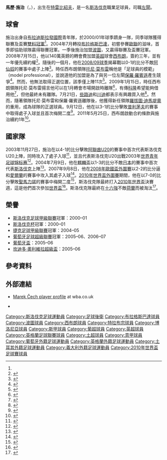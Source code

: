 {{noteTA
|G1=足球
|G2=英超
|G3=FAcup
|G4=uefa
|G5=意甲
|T=zh-hans:马雷克·切赫;zh-hk:馬歷·施治;zh-tw:馬雷克·切赫;
|1=zh-hans:马雷克·切赫;zh-hk:馬歷·施治;zh-tw:馬雷克·切赫;
|2=zh-hans:切赫;zh-hk:施治;zh-tw:切赫;
|3=zh-hans:罗伯托·迪马特奥;zh-hk:羅拔圖·迪馬堤奧;zh-tw:羅伯托·迪馬特奧;
|4=zh-hans:托尼·莫布雷;zh-hk:東尼·莫比利;zh-tw:托尼·莫布雷;
}}
{{Infobox football biography 2
| playername     = 馬歷·施治<br>''Marek Čech''
| image          = [[File:Marek_Cech_2011.jpg|240px]]
| fullname       =
| dateofbirth    = {{Birth date and age|1983|1|26}}
| cityofbirth    = [[特雷比紹夫|特雷比紹夫]]
| countryofbirth = [[捷克斯洛伐克|捷克斯洛伐克]]
| height         = {{height|ft=6|in=1}}
| currentclub    = 
| clubnumber     = 
| position       = [[左閘|左閘]]、[[中場|左翼]]
| years1         = 2000–04 
| clubs1         = [[國際巴迪斯拉華足球會|布拉迪斯拉發國際]]
| caps1          = 71  
| goals1         = 10
| years2         = 2004–05 
| clubs2         = [[布拉格斯巴達|布拉格斯巴達]]                                     
| caps2          = 17  
| goals2         = 0
| years3         = 2005–08 
| clubs3         = [[波圖足球會|波圖]]                                        
| caps3          = 78  
| goals3         = 3
| years4         = 2008–2011 |clubs4 = [[西布罗姆维奇足球俱乐部|西布罗姆维奇]]    |caps4 = 54  |goals4 = 2
| years5         = 2011–2013 |clubs5 = [[特拉布宗体育|特拉布宗]]                                       |caps5 = 44  |goals5 = 1
| years6         = 2013–2014 |clubs6 = [[博洛尼亚足球俱乐部|博洛尼亚]]                         |caps6 = 11  |goals6 = 0
| years7         = 2015      |clubs7 = [[博維斯塔足球會|博維斯塔]]                            |caps7 = 15  |goals7 = 1
| years8         = 2016     |clubs8 = [[科莫足球俱乐部|科莫]]                                  |caps8 = 4   |goals8 = 0
| totalcaps = 294 | totalgoals = 7
| nationalyears1 = 2004–2013
| nationalteam1  = [[斯洛伐克國家足球隊|斯洛伐克]]
| nationalcaps1  = 52
| nationalgoals1 = 5
| pcupdate = 2011年5月26日 (四) 04:34 (UTC)
| ntupdate = 2011年5月26日 (四) 04:34 (UTC)
}}
'''馬歷·施治'''（{{lang-sk|'''Marek Čech'''}}，{{bd|1983年|1月18日|catIdx=Čech, Marek}}），出生在[[特雷比紹夫|特雷比紹夫]]，是一名[[斯洛伐克|斯洛伐克]]職業足球員，司職[[左閘|左閘]]。

==球會==
施治出身自[[國際巴迪斯拉華足球會|布拉迪斯拉發國際]]青年隊，於2000/01年球季躋身一隊，同季球隊獲得聯賽及盃賽[[雙料冠軍|雙料冠軍]]<ref name="Baggies sign Cech"/>。2004年7月轉投[[布拉格斯巴達|布拉格斯巴達]]，初嘗參賽[[歐聯|歐聯]]的滋味，首季即協助球隊贏得聯賽冠軍。一季後施治加盟[[波圖足球會|波圖]]，又贏得聯賽及盃賽冠軍。2008年7月15日，他以140萬英鎊的轉會費加盟[[英格蘭足球超級聯賽|英超]]球會[[西布朗足球會|西布朗]]，簽約三年，並有一年優先續約權<ref name="Baggies sign Cech">{{en}}{{cite news
 |title       = Baggies sign Cech
 |url         = http://www.wba.premiumtv.co.uk/page/News/0,,10366~1343888,00.html
 |publisher   = West Bromwich Albion F.C.
 |date        = 2008-07-15
 |accessdate  = 2008-07-15
 |deadurl     = yes
 |archiveurl  = https://web.archive.org/web/20080827205859/http://www.wba.premiumtv.co.uk/page/News/0%2C%2C10366~1343888%2C00.html
 |archivedate = 2008-08-27
}}</ref>。隨後的一個月，他在[[2008年至2009年英格蘭超級聯賽|2008/09球季]]揭幕戰以0-1的比分不敵[[阿仙奴足球會|阿仙奴]]的賽事中處子上陣<ref>{{en}}{{cite news
 |title       = Arsenal vs WBA
 |url         = http://www.wba.premiumtv.co.uk/page/MatchReport/0,,10366~43689,00.html
 |publisher   = West Bromwich Albion F.C.
 |date        = 2008-08-16
 |accessdate  = 2008-08-16
 |deadurl     = yes
 |archiveurl  = https://web.archive.org/web/20080919095830/http://www.wba.premiumtv.co.uk/page/MatchReport/0%2C%2C10366~43689%2C00.html
 |archivedate = 2008-09-19
}}</ref>。時任西布朗領隊[[托尼·莫布雷|托尼·莫布雷]]稱他是「足球員的模範」（model professional），並說道他的加盟是為了與另一位左閘[[保羅·羅賓遜_(1978年出生後衛)|保羅·羅賓遜]]產生競爭<ref>{{en}}{{cite news
 |title       = Boss pleased with Cech impact
 |url         = http://www.wba.co.uk/page/News/0,,10366~1370892,00.html
 |publisher   = West Bromwich Albion F.C.
 |date        = 21 August 2008
 |accessdate  = 4 July 2009
 |deadurl     = yes
 |archiveurl  = https://web.archive.org/web/20081120124048/http://www.wba.co.uk/page/News/0,,10366~1370892,00.html
 |archivedate = 2008年11月20日
}}</ref>。然而，他無法取得正選位置，該季僅上陣11次<ref>{{en}}{{cite web
| title = Marek Cech player statistics
| url = http://www.soccerbase.com/players_details.sd?playerid=39191&seasonid=138
| publisher = Racing Post
| work = Soccerbase
| accessdate = 4 July 2009}}</ref>。2009年1月15日，時任西布朗領隊托尼·莫布雷揚言他可以在1月轉會市場開啟時離隊<ref>{{en}}{{cite web|url=http://news.bbc.co.uk/sport2/hi/football/teams/w/west_bromwich_albion/7830259.stm |title=Mowbray will allow Cech to leave |publisher=BBC Sport |date=2009-01-15 |accessdate=2010-12-08}}</ref>，有傳[[科隆足球會|科隆]]希望能夠借用他<ref>{{en}}{{cite web|url=http://www.skysports.com/story/0,19528,11661_4867762,00.html |title=Cologne keen on Cech |publisher=Sky Sports |date=2009-01-29 |accessdate=2010-12-08}}</ref>，但他最終未有離隊。7月21日，[[些路迪足球會|些路迪]]和[[川迪足球會|川迪]]都表示有興趣買入他<ref>{{en}}{{cite web|url=http://news.bbc.co.uk/sport2/hi/football/teams/w/west_bromwich_albion/8161799.stm |title=Celtic and Twente targeting Cech |publisher=BBC Sport |date=2009-07-21 |accessdate=2010-12-08}}</ref>。然而，隨著領隊托尼·莫布雷和保羅·羅賓遜離隊後，他獲得新任領隊[[羅拔圖·迪馬堤奧|羅拔圖·迪馬堤奧]]的重用，成為球隊的正選球員。9月12日，他在以3-1的比分擊敗[[普利茅夫足球會|普利茅夫]]的賽事中取得處子入球並且首次梅開二度<ref>{{en}}{{cite web
|url=http://news.bbc.co.uk/sport1/hi/football/eng_div_1/8244121.stm
|title=West Brom   3 – 1   Plymouth
|publisher=BBC Sport
|date=12 September 2009 |accessdate=14 September 2009}}</ref>。2011年5月25日，西布朗啟動合約條款與施治續約1年<ref>{{cite news |language=en |url=http://news.bbc.co.uk/sport2/hi/football/13540983.stm |title=Baggies release three first-team squad members |publisher=''[[BBC_Sport|BBC Sport]]'' |date=2011-05-25 |accessdate=2011-05-26}}</ref>。

==國家隊==
2003年11月27日，施治在{{Link-en|扎耶德體育城體育場|Sheikh Zayed Stadium}}以4-1的比分擊敗[[阿聯酋國家足球隊|阿聯酋U20]]的賽事中首次代表斯洛伐克U20上陣，同時攻入了處子入球<ref>{{en}}{{cite web|url=http://www.fifa.com/tournaments/archive/tournament=104/edition=6537/matches/match=65370001/report.html |title=United Arab Emirates - Slovakia |publisher=FIFA |date=2003-11-27 |accessdate=2010-12-08}}</ref>，並且代表斯洛伐克U20出戰2003年[[世界青年足球锦标赛|世界青年足球锦标赛]]<ref>{{en}}{{cite web|url=http://www.fifa.com/worldfootball/statisticsandrecords/players/player=197473/index.html |title=Marek CECH |publisher=FIFA |date=2003-11-27 |accessdate=2010-12-08}}</ref>。2004年7月9日，他在[[麒麟盃|麒麟盃]]以1-3的比分不敵[[日本國家足球隊|日本]]的賽事中首次代表[[斯洛伐克國家足球隊|斯洛伐克]]上陣<ref>{{en}}{{cite web|url=http://www.wba.co.uk/page/ProfilesDetail/0,,10366~31249,00.html|title=West Bromwich Albion - Team - Profiles - Marek Cech|publisher=[[西布朗足球會|西布朗足球會]]|date=2008-07-15|accessdate=2010-12-08|deadurl=yes|archiveurl=https://web.archive.org/web/20101202123254/http://www.wba.co.uk/page/ProfilesDetail/0,,10366~31249,00.html|archivedate=2010-12-02}}</ref>。2007年9月8日，他在[[2008年歐國盃外圍賽|2008年歐國盃外圍賽]]以2-2的比分逼和[[愛爾蘭國家足球隊|愛爾蘭]]的賽事中攻入其處子入球<ref>{{en}}{{cite web|url=http://news.bbc.co.uk/sport2/hi/football/internationals/6985512.stm |title=Slovakia 2-2 Rep of Ireland |publisher=BBC Sport |date=2007-09-08 |accessdate=2010-12-08}}</ref>。[[2010年世界盃外圍賽|2010年世界盃外圍賽]]期間，他在以7-0的比分擊敗[[聖馬力諾國家足球隊|聖馬力諾]]的賽事中梅開二度<ref>{{en}}{{cite web |url=http://www1.uefa.com/worldcup/matches/season=2010/round=15218/match=301760/index.html |title=Slovakia surge to top spot |publisher=UEFA |date=2009-06-06 |accessdate=2010-12-08 |deadurl=yes |archiveurl=https://web.archive.org/web/20110120185007/http://www.uefa.com/worldcup/matches/season=2010/round=15218/match=301760/index.html |archivedate=2011-01-20 }}</ref>，斯洛伐克隊最終打入[[2010年世界盃|2010年世界盃]]決賽週，這是他們首次參加[[世界盃|世界盃]]<ref>{{en}}{{cite web|url=http://news.bbc.co.uk/sport2/hi/football/internationals/8308053.stm |title=Swiss & Slovakia make 2010 finals |publisher=BBC Sport |date=2009-10-14 |accessdate=2010-12-08}}</ref>。斯洛伐克隊最終在[[2010年世界盃足球賽淘汰賽階段|十六強]]不敵[[荷蘭國家足球隊|荷蘭]]而被淘汰<ref>{{en}}{{cite web|url=http://news.bbc.co.uk/sport2/hi/football/world_cup_2010/matches/match_53/default.stm |title=Netherlands 2-1 Slovakia |publisher=BBC Sport |date=2010-06-28 |accessdate=2010-12-08}}</ref>。

==榮譽==
* [[斯洛伐克足球甲級聯賽|斯洛伐克足球甲級聯賽]]冠軍：2000–01
* [[斯洛伐克杯|斯洛伐克杯]]冠軍：2000–01
* [[捷克足球甲級聯賽|捷克足球甲級聯賽]]冠軍：2004–05
* [[葡萄牙足球超級聯賽|葡萄牙足球超級聯賽]]冠軍：2005–06、2006–07
* [[葡萄牙盃|葡萄牙盃]]：2005–06
* [[坎迪多·奧利維拉超級盃|坎迪多·奧利維拉超級盃]]：2005–06

==參考資料==
{{reflist|2}}

==外部連結==
*{{en}}[https://web.archive.org/web/20090101025102/http://www.wba.premiumtv.co.uk/page/ProfilesDetail/0,,10366~31249,00.html Marek Čech player profile] at wba.co.uk
*{{en}}{{soccerbase|id=39191|name=馬歷·施治}}

{{2010年世界盃足球賽斯洛伐克參賽名單}}

{{DEFAULTSORT:Cech, Marek}}
[[Category:斯洛伐克足球運動員|Category:斯洛伐克足球運動員]]
[[Category:足球後衛|Category:足球後衛]]
[[Category:布拉格斯巴達球員|Category:布拉格斯巴達球員]]
[[Category:波圖球員|Category:波圖球員]]
[[Category:西布朗球員|Category:西布朗球員]]
[[Category:特拉布宗球員|Category:特拉布宗球員]]
[[Category:博洛尼亞球員|Category:博洛尼亞球員]]
[[Category:斯甲球員|Category:斯甲球員]]
[[Category:葡超球員|Category:葡超球員]]
[[Category:英超球員|Category:英超球員]]
[[Category:英格蘭足球聯賽球員|Category:英格蘭足球聯賽球員]]
[[Category:土超球員|Category:土超球員]]
[[Category:意甲球員|Category:意甲球員]]
[[Category:葡萄牙外籍足球運動員|Category:葡萄牙外籍足球運動員]]
[[Category:英格蘭外籍足球運動員|Category:英格蘭外籍足球運動員]]
[[Category:土耳其外籍足球運動員|Category:土耳其外籍足球運動員]]
[[Category:義大利外籍足球運動員|Category:義大利外籍足球運動員]]
[[Category:2010年世界盃足球賽球員|Category:2010年世界盃足球賽球員]]